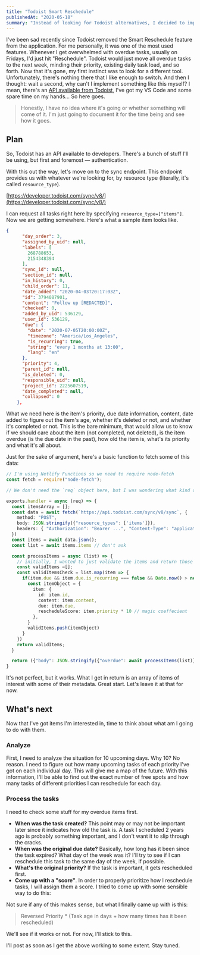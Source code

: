 ```yaml
---
title: "Todoist Smart Reschedule"
publishedAt: "2020-05-18"
summary: "Instead of looking for Todoist alternatives, I decided to implement my own Smart Reschedule feature, which they removed from the app not long ago."
---
```


I've been sad recently since Todoist removed the Smart Reschedule feature from the application. For me personally, it was one of the most used features. Whenever I get overwhelmed with overdue tasks, usually on Fridays, I'd just hit "Reschedule". Todoist would just move all overdue tasks to the next week, minding their priority, existing daily task load, and so forth. Now that it's gone, my first instinct was to look for a different tool. Unfortunately, there's nothing there that I like enough to switch. And then I thought: wait a second, why can't I implement something like this myself? I mean, there's an [API available from Todoist](https://developer.todoist.com/sync/v8/), I've got my VS Code and some spare time on my hands... So here goes.

> Honestly, I have no idea where it's going or whether something will come of it. I'm just going to document it for the time being and see how it goes.

## Plan

So, Todoist has an API available to developers. There's a bunch of stuff I'll be using, but first and foremost — authentication.

With this out the way, let's move on to the sync endpoint. This endpoint provides us with whatever we're looking for, by resource type (literally, it's called `resource_type`).

[https://developer.todoist.com/sync/v8/](https://developer.todoist.com/sync/v8/)

I can request all tasks right here by specifying `resource_type=["items"]`. Now we are getting somewhere. Here's what a sample item looks like.

```json
{
      "day_order": 3,
      "assigned_by_uid": null,
      "labels": [
        268788653,
        2154348394
      ],
      "sync_id": null,
      "section_id": null,
      "in_history": 0,
      "child_order": 11,
      "date_added": "2020-04-03T20:17:03Z",
      "id": 3794087901,
      "content": "Follow up [REDACTED]",
      "checked": 0,
      "added_by_uid": 536129,
      "user_id": 536129,
      "due": {
        "date": "2020-07-05T20:00:00Z",
        "timezone": "America/Los_Angeles",
        "is_recurring": true,
        "string": "every 1 months at 13:00",
        "lang": "en"
      },
      "priority": 4,
      "parent_id": null,
      "is_deleted": 0,
      "responsible_uid": null,
      "project_id": 2225607519,
      "date_completed": null,
      "collapsed": 0
    },
```

What we need here is the item's priority, due date information, content, date added to figure out the item's age, whether it's deleted or not, and whether it's completed or not. This is the bare minimum, that would allow us to know if we should care about the item (not completed, not deleted), is the item overdue (is the due date in the past), how old the item is, what's its priority and what it's all about.

Just for the sake of argument, here's a basic function to fetch some of this data:

```typescript
// I'm using Netlify Functions so we need to require node-fetch
const fetch = require("node-fetch");

// We don't need the `req` object here, but I was wondering what kind of stuff can I get if I trigger a webhook whenever a task is updated or created. How else could I trigger this function regularly?..

exports.handler = async (req) => {
  const itemsArray = [];
  const data = await fetch(`https://api.todoist.com/sync/v8/sync`, {
    method: "POST",
    body: JSON.stringify({"resource_types": ['items']}),
    headers: { "Authorization": "Bearer ...", "Content-Type": "application/json" }
  })
  const items = await data.json();
  const list = await items.items // don't ask

  const processItems = async (list) => {
	// initially, I wanted to just validate the items and return those I'm concerned about
	const validItems =[];
    const validItemsCheck = list.map(item => {
      if(item.due && item.due.is_recurring === false && Date.now() > new Date(item.due.date).getTime() && ...){
        const itemObject = {
          item: {
            id: item.id,
            content: item.content,
            due: item.due,
            rescheduleScore: item.priority * 10 // magic coeffecient
          },
        }
        validItems.push(itemObject)
      }
    })
    return validItems;
  }

  return ({"body": JSON.stringify({"overdue": await processItems(list)}), "statusCode": 200})
}
```

It's not perfect, but it works. What I get in return is an array of items of interest with some of their metadata. Great start. Let's leave it at that for now.

## What's next

Now that I've got items I'm interested in, time to think about what am I going to do with them.

### Analyze

First, I need to analyze the situation for 10 upcoming days. Why 10? No reason. I need to figure out how many upcoming tasks of each priority I've got on each individual day. This will give me a map of the future. With this information, I'll be able to find out the exact number of free spots and how many tasks of different priorities I can reschedule for each day.

### Process the tasks

I need to check some stuff for my overdue items first.

* **When was the task created?** This point may or may not be important later since it indicates how old the task is. A task I scheduled 2 years ago is probably something important, and I don't want it to slip through the cracks.
* **When was the original due date?** Basically, how long has it been since the task expired? What day of the week was it? I'll try to see if I can reschedule this task to the same day of the week, if possible.
* **What's the original priority?** If the task is important, it gets rescheduled first.
* **Come up with a "score"**. In order to properly prioritize how I reschedule tasks, I will assign them a score. I tried to come up with some sensible way to do this:

<ImageWithAlt alt="Drawing" path="todoist-smart-reschedule/8456d51f10b50af9a5d7a9c83e56a22ba7c00718-2000x1517.jpg" width="2000" height="1517" />

Not sure if any of this makes sense, but what I finally came up with is this:

> Reversed Priority * (Task age in days + how many times has it been rescheduled)

We'll see if it works or not. For now, I'll stick to this.

I'll post as soon as I get the above working to some extent. Stay tuned.
